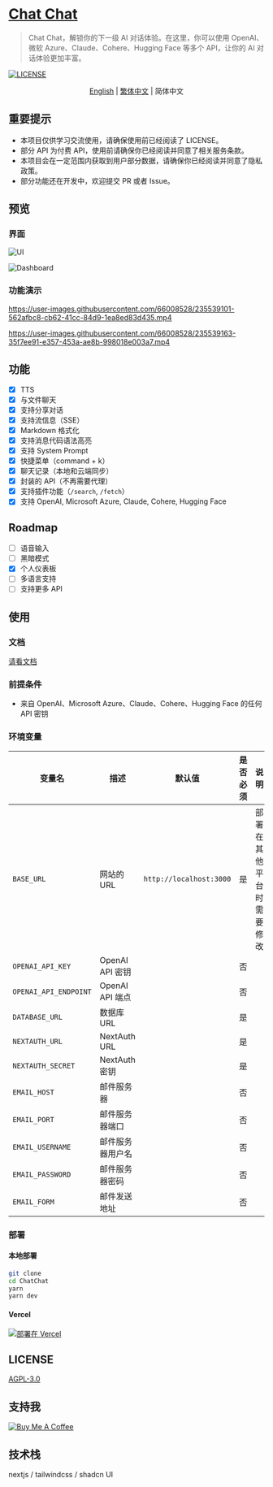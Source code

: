 # [Chat Chat](https://chat.okisdev.com)

> Chat Chat，解锁你的下一级 AI 对话体验。在这里，你可以使用 OpenAI、微软 Azure、Claude、Cohere、Hugging Face 等多个 API，让你的 AI 对话体验更加丰富。

[![LICENSE](https://img.shields.io/github/license/okisdev/ChatChat?style=flat-square)](https://github.com/okisdev/ChatChat/blob/master/LICENSE)

<p align='center'>
    <a href='README.mdx'>English</a> | <a href='README.zh_HK.mdx'>繁体中文</a> | <a>简体中文</a>
</p>

## 重要提示

-   本项目仅供学习交流使用，请确保使用前已经阅读了 LICENSE。
-   部分 API 为付费 API，使用前请确保你已经阅读并同意了相关服务条款。
-   本项目会在一定范围内获取到用户部分数据，请确保你已经阅读并同意了隐私政策。
-   部分功能还在开发中，欢迎提交 PR 或者 Issue。

## 预览

### 界面

![UI](https://cdn.harrly.com/project/GitHub/Chat-Chat/img/UI-1.png)

![Dashboard](https://cdn.harrly.com/project/GitHub/Chat-Chat/img/Dashboard-1.png)

### 功能演示

https://user-images.githubusercontent.com/66008528/235539101-562afbc8-cb62-41cc-84d9-1ea8ed83d435.mp4

https://user-images.githubusercontent.com/66008528/235539163-35f7ee91-e357-453a-ae8b-998018e003a7.mp4

## 功能

-   [x] TTS
-   [x] 与文件聊天
-   [x] 支持分享对话
-   [x] 支持流信息（SSE）
-   [x] Markdown 格式化
-   [x] 支持消息代码语法高亮
-   [x] 支持 System Prompt
-   [x] 快捷菜单（command + k）
-   [x] 聊天记录（本地和云端同步）
-   [x] 封装的 API（不再需要代理）
-   [x] 支持插件功能（`/search`, `/fetch`）
-   [x] 支持 OpenAI, Microsoft Azure, Claude, Cohere, Hugging Face

## Roadmap

-   [ ] 语音输入
-   [ ] 黑暗模式
-   [x] 个人仪表板
-   [ ] 多语言支持
-   [ ] 支持更多 API

## 使用

### 文档

[请看文档](https://docs.okis.dev/chat/)

### 前提条件

-   来自 OpenAI、Microsoft Azure、Claude、Cohere、Hugging Face 的任何 API 密钥

### 环境变量

| 变量名                | 描述             | 默认值                  | 是否必须 | 说明                     |
| --------------------- | ---------------- | ----------------------- | -------- | ------------------------ |
| `BASE_URL`            | 网站的 URL       | `http://localhost:3000` | 是       | 部署在其他平台时需要修改 |
| `OPENAI_API_KEY`      | OpenAI API 密钥  |                         | 否       |                          |
| `OPENAI_API_ENDPOINT` | OpenAI API 端点  |                         | 否       |                          |
| `DATABASE_URL`        | 数据库 URL       |                         | 是       |                          |
| `NEXTAUTH_URL`        | NextAuth URL     |                         | 是       |                          |
| `NEXTAUTH_SECRET`     | NextAuth 密钥    |                         | 是       |                          |
| `EMAIL_HOST`          | 邮件服务器       |                         | 否       |                          |
| `EMAIL_PORT`          | 邮件服务器端口   |                         | 否       |                          |
| `EMAIL_USERNAME`      | 邮件服务器用户名 |                         | 否       |                          |
| `EMAIL_PASSWORD`      | 邮件服务器密码   |                         | 否       |                          |
| `EMAIL_FORM`          | 邮件发送地址     |                         | 否       |                          |

### 部署

#### 本地部署

```bash
git clone
cd ChatChat
yarn
yarn dev
```

#### Vercel

[![部署在 Vercel](https://vercel.com/button)](https://vercel.com/import/project?template=https://github.com/okisdev/ChatChat)

## LICENSE

[AGPL-3.0](./LICENSE)

## 支持我

[![Buy Me A Coffee](https://www.buymeacoffee.com/assets/img/custom_images/orange_img.png)](https://www.buymeacoffee.com/okisdev)

## 技术栈

nextjs / tailwindcss / shadcn UI
